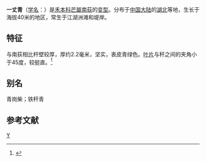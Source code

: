 {{Otheruses|subject=植物一丈青|other=《[[水浒传|水浒传]]》中的一名人物|扈三娘}}
{{Infraspeciesbox
| image = 
| genus = Miscanthus
| species = lutarioriparia
| species link = 南荻
| status = NE
| status_system = IUCN3.1
| authority = 
| varietas = gongchai
| varietas link = 岗柴
| forma = altissima
}}

'''一丈青'''（[[学名|学名]]：{{lang|la|''Miscanthus lutarioriparia'' var. ''gongchai'' f. ''altissima''}}）是[[禾本科|禾本科]][[芒屬|芒屬]][[南荻|南荻]]的[[变型|变型]]。分布于[[中国大陆|中国大陆]]的[[湖北|湖北]]等地，生长于海拔40米的地区，常生于江湖洲滩和堤岸。

== 特征 ==
与南荻相比秆壁较厚，厚约2.2毫米，坚实，表皮青绿色。[[叶片|叶片]]与秆之间的夹角小于45度，较挺直。<ref>{{cite web|title=一丈青（变型） Triarrhena lutarioriparia var. gongchai form. altissima L. Liu|url=http://www.plants.csdb.cn/eflora/view/search/Chs_contents.aspx?CPNI=CPNI-233-11981|work=中国植物物种信息数据库|accessdate=2014-12-13|archive-url=https://web.archive.org/web/20141213192935/http://www.plants.csdb.cn/eflora/view/search/Chs_contents.aspx?CPNI=CPNI-233-11981|archive-date=2014-12-13|dead-url=yes}}</ref>

== 别名 ==
青岗柴；铁秆青

== 参考文献 ==
{{reflist}}

[[Category:芒属|Y]]
